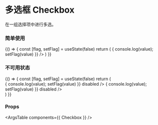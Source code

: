 
<Meta title="Checkbox" component={Checkbox} />

# 多选框 Checkbox

在一组选择项中进行多选。

### 简单使用

<Canvas>
  <Story name="Checkbox">
    {() => {
      const [flag, setFlag] = useState(false)
      return (
        <Checkbox
          label={'Apple'}
          value={flag}
          onChange={(value) => { console.log(value); setFlag(value) }}
        />
      )
    }}
  </Story>
</Canvas>

### 不可用状态

<Canvas>
  <Story name="Disabled Checkbox">
    {() => {
      const [flag, setFlag] = useState(false)
      return (
        <div>
          <Checkbox
            className="mr-2"
            label={'Apple'}
            checked={flag}
            onChange={(value) => { console.log(value); setFlag(value) }}
            disabled
          />
          <Checkbox
            className="mr-2"
            label={'Banana'}
            checked={!flag}
            onChange={(value) => { console.log(value); setFlag(value) }}
            disabled
          />
        </div>
      )
    }}
  </Story>
</Canvas>

### Props

<ArgsTable components={{ Checkbox }} />
